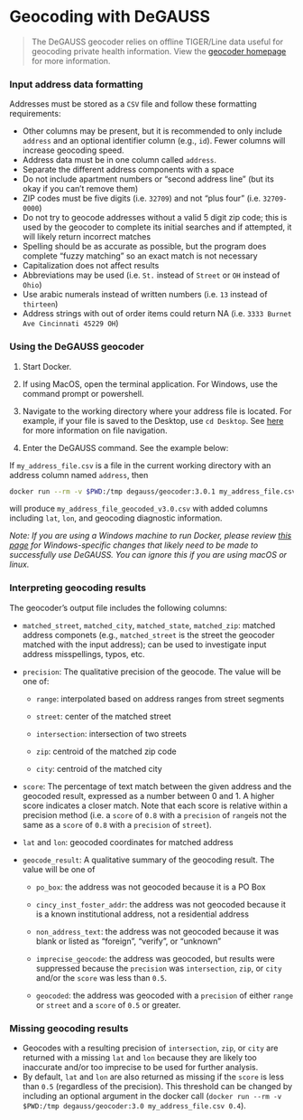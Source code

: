 # Geocoding with DeGAUSS

> The DeGAUSS geocoder relies on offline TIGER/Line data useful for geocoding private health information.  View the [geocoder homepage](https://degauss.org/geocoder) for more information.

### Input address data formatting

Addresses must be stored as a `CSV` file and follow these formatting requirements:

- Other columns may be present, but it is recommended to only include `address` and an optional identifier column (e.g., `id`). Fewer columns will increase geocoding speed.
- Address data must be in one column called `address`. 
- Separate the different address components with a space
- Do not include apartment numbers or "second address line" (but its okay if you can't remove them)
- ZIP codes must be five digits (i.e. `32709`) and not "plus four" (i.e. `32709-0000`)
- Do not try to geocode addresses without a valid 5 digit zip code; this is used by the geocoder to complete its initial searches and if attempted, it will likely return incorrect matches
- Spelling should be as accurate as possible, but the program does complete "fuzzy matching" so an exact match is not necessary
- Capitalization does not affect results
- Abbreviations may be used (i.e. `St.` instead of `Street` or `OH` instead of `Ohio`)
- Use arabic numerals instead of written numbers (i.e. `13` instead of `thirteen`)
- Address strings with out of order items could return NA (i.e. `3333 Burnet Ave Cincinnati 45229 OH`)

### Using the DeGAUSS geocoder

1. Start Docker.

2. If using MacOS, open the terminal application. For Windows, use the command prompt or powershell. 

3. Navigate to the working directory where your address file is located. For example, if your file is saved to the Desktop, use `cd Desktop`. See [here](https://www.digitalocean.com/community/tutorials/basic-linux-navigation-and-file-management) for more information on file navigation. 

4. Enter the DeGAUSS command. See the example below:

If `my_address_file.csv` is a file in the current working directory with an address column named `address`, then

```sh
docker run --rm -v $PWD:/tmp degauss/geocoder:3.0.1 my_address_file.csv
```

will produce `my_address_file_geocoded_v3.0.csv` with added columns including `lat`, `lon`, and geocoding diagnostic information.

*Note: If you are using a Windows machine to run Docker, please review [this page](https://degauss.org/windows_troubleshooting) for Windows-specific changes that likely need to be made to successfully use DeGAUSS.  You can ignore this if you are using macOS or linux.*


### Interpreting geocoding results

The geocoder's output file includes the following columns: 

- `matched_street`, `matched_city`, `matched_state`, `matched_zip`: matched address componets (e.g., `matched_street` is the street the geocoder matched with the input address); can be used to investigate input address misspellings, typos, etc.


- `precision`: The qualitative precision of the geocode. The value will be one of:

    * `range`: interpolated based on address ranges from street segments

    * `street`:  center of the matched street

    * `intersection`: intersection of two streets

    * `zip`: centroid of the matched zip code

    * `city`: centroid of the matched city
      
    
- `score`: The percentage of text match between the given address and the geocoded result, expressed as a number between 0 and 1. A higher score indicates a closer match. Note that each score is relative within a precision method (i.e. a `score` of `0.8` with a `precision` of `range `is not the same as a `score` of `0.8` with a `precision` of `street`). 

- `lat` and `lon`: geocoded coordinates for matched address


- `geocode_result`: A qualitative summary of the geocoding result. The value will be one of

    * `po_box`: the address was not geocoded because it is a PO Box
    * `cincy_inst_foster_addr`: the address was not geocoded because it is a known institutional address, not a residential address
      
    * `non_address_text`: the address was not geocoded because it was blank or listed as "foreign", "verify", or "unknown" 
      
    * `imprecise_geocode`: the address was geocoded, but results were suppressed because the `precision` was `intersection`, `zip`, or `city` and/or the `score` was less than `0.5`.
      
    * `geocoded`: the address was geocoded with a `precision` of either `range` or `street` and a `score` of `0.5` or greater.
	
### Missing geocoding results

- Geocodes with a resulting precision of `intersection`, `zip`, or `city` are returned with a missing `lat` and `lon` because they are likely too inaccurate and/or too imprecise to be used for further analysis.
- By default, `lat` and `lon` are also returned as missing if the `score` is less than `0.5` (regardless of the precision). This threshold can be changed by including an optional argument in the docker call (`docker run --rm -v $PWD:/tmp degauss/geocoder:3.0 my_address_file.csv 0.4`).


